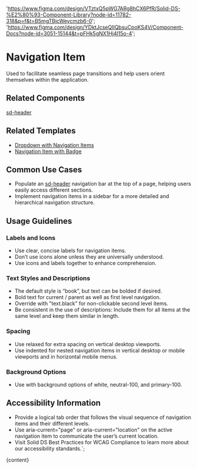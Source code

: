 

  'https://www.figma.com/design/VTztxQ5pWG7ARg8hCX6PfR/Solid-DS-%E2%80%93-Component-Library?node-id=11782-318&p=f&t=B5mgTBjcWeycmzb6-0';
  'https://www.figma.com/design/YDktJcseQIIQbsuCpoKS4V/Component-Docs?node-id=3051-15144&t=pFHk5gNX1Hj4l15o-4';

# Navigation Item

Used to facilitate seamless page transitions and help users orient themselves within the application.

<DefaultStory />

<DocumentationLinks storybookLink="${storybookLink}" figmaLibrary="${figmaLibrary}" figmaDocs="${figmaDocs}" />

## Related Components

[sd-header](/?path=/docs/components-sd-header--docs)

## Related Templates

- [Dropdown with Navigation Items](/?path=/docs/templates-dropdown--docs#dropdown-with-navigation-items)
- [Navigation Item with Badge](/?path=/docs/templates-badge--docs#navigation%20item%20with%20badge)

## Common Use Cases

- Populate an [sd-header](/?path=/docs/components-sd-header--docs) navigation bar at the top of a page, helping users easily access different sections.
- Implement navigation items in a sidebar for a more detailed and hierarchical navigation structure.

## Usage Guidelines

### Labels and Icons

- Use clear, concise labels for navigation items.
- Don’t use icons alone unless they are universally understood.
- Use icons and labels together to enhance comprehension.

### Text Styles and Descriptions

- The default style is “book”, but text can be bolded if desired.
- Bold text for current / parent as well as first level navigation.
- Override with ”text.black” for non-clickable second level items.
- Be consistent in the use of descriptions: Include them for all items at the same level and keep them similar in length.

### Spacing

- Use relaxed for extra spacing on vertical desktop viewports.
- Use indented for nested navigation items in vertical desktop or mobile viewports and in horizontal mobile menus.

### Background Options

- Use with background options of white, neutral-100, and primary-100.

## Accessibility Information

- Provide a logical tab order that follows the visual sequence of navigation items and their different levels.
- Use aria-current="page" or aria-current="location" on the active navigation item to communicate the user’s current location.
- Visit <sd-link href="https://www.figma.com/design/YDktJcseQIIQbsuCpoKS4V/Component-Docs?node-id=10708-5011&t=Z1FxSGWkmXG5r5sw-4" target="_blank">Solid DS Best Practices for WCAG Compliance</sd-link> to learn more about our accessibility standards.`;

<Meta title="Components/sd-navigation-item/Overview" />

<OverviewFormatter story={NavigationItemStories.Default}>{content}</OverviewFormatter>
